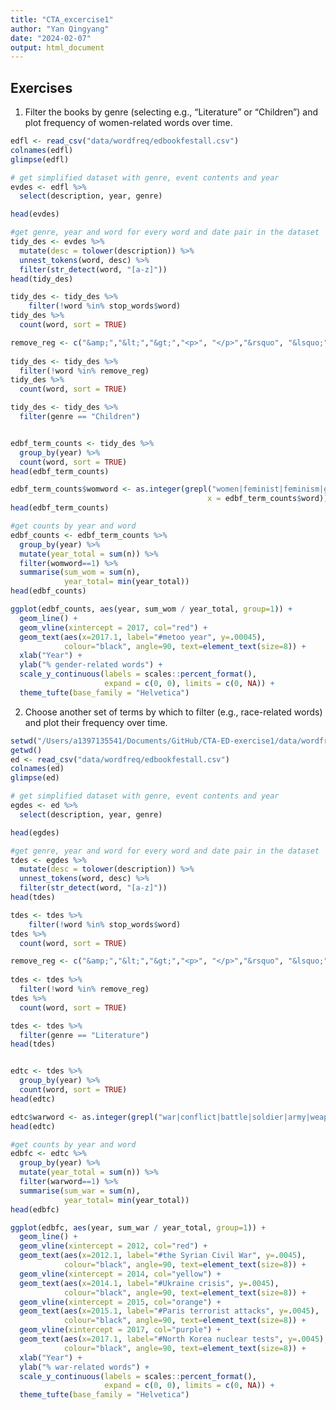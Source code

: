 ```yaml
---
title: "CTA_excercise1"
author: "Yan Qingyang"
date: "2024-02-07"
output: html_document
---
```

## Exercises

1. Filter the books by genre (selecting e.g., "Literature" or "Children") and plot frequency of women-related words over time.

```r
edfl <- read_csv("data/wordfreq/edbookfestall.csv")
colnames(edfl)
glimpse(edfl)

# get simplified dataset with genre, event contents and year
evdes <- edfl %>%
  select(description, year, genre)

head(evdes)

#get genre, year and word for every word and date pair in the dataset
tidy_des <- evdes %>% 
  mutate(desc = tolower(description)) %>%
  unnest_tokens(word, desc) %>%
  filter(str_detect(word, "[a-z]"))
head(tidy_des)

tidy_des <- tidy_des %>%
    filter(!word %in% stop_words$word)
tidy_des %>%
  count(word, sort = TRUE)

remove_reg <- c("&amp;","&lt;","&gt;","<p>", "</p>","&rsquo", "&lsquo;",  "&#39;", "<strong>", "</strong>", "rsquo", "em", "ndash", "nbsp", "lsquo", "strong")
                  
tidy_des <- tidy_des %>%
  filter(!word %in% remove_reg)
tidy_des %>%
  count(word, sort = TRUE)

tidy_des <- tidy_des %>%
  filter(genre == "Children") 


edbf_term_counts <- tidy_des %>% 
  group_by(year) %>%
  count(word, sort = TRUE)
head(edbf_term_counts)

edbf_term_counts$womword <- as.integer(grepl("women|feminist|feminism|gender|harassment|sexism|sexist", 
                                            x = edbf_term_counts$word))
head(edbf_term_counts)

#get counts by year and word
edbf_counts <- edbf_term_counts %>%
  group_by(year) %>%
  mutate(year_total = sum(n)) %>%
  filter(womword==1) %>%
  summarise(sum_wom = sum(n),
            year_total= min(year_total))
head(edbf_counts)

ggplot(edbf_counts, aes(year, sum_wom / year_total, group=1)) +
  geom_line() +
  geom_vline(xintercept = 2017, col="red") +
  geom_text(aes(x=2017.1, label="#metoo year", y=.00045), 
            colour="black", angle=90, text=element_text(size=8)) +
  xlab("Year") +
  ylab("% gender-related words") +
  scale_y_continuous(labels = scales::percent_format(),
                     expand = c(0, 0), limits = c(0, NA)) +
  theme_tufte(base_family = "Helvetica")
```



2. Choose another set of terms by which to filter (e.g., race-related words) and plot their frequency over time.

```r
setwd("/Users/a1397135541/Documents/GitHub/CTA-ED-exercise1/data/wordfreq")
getwd()
ed <- read_csv("data/wordfreq/edbookfestall.csv")
colnames(ed)
glimpse(ed)

# get simplified dataset with genre, event contents and year
egdes <- ed %>%
  select(description, year, genre)

head(egdes)

#get genre, year and word for every word and date pair in the dataset
tdes <- egdes %>% 
  mutate(desc = tolower(description)) %>%
  unnest_tokens(word, desc) %>%
  filter(str_detect(word, "[a-z]"))
head(tdes)

tdes <- tdes %>%
    filter(!word %in% stop_words$word)
tdes %>%
  count(word, sort = TRUE)

remove_reg <- c("&amp;","&lt;","&gt;","<p>", "</p>","&rsquo", "&lsquo;",  "&#39;", "<strong>", "</strong>", "rsquo", "em", "ndash", "nbsp", "lsquo", "strong")
                  
tdes <- tdes %>%
  filter(!word %in% remove_reg)
tdes %>%
  count(word, sort = TRUE)

tdes <- tdes %>%
  filter(genre == "Literature") 
head(tdes)


edtc <- tdes %>% 
  group_by(year) %>%
  count(word, sort = TRUE)
head(edtc)

edtc$warword <- as.integer(grepl("war|conflict|battle|soldier|army|weapon|violence|attack|defense|casualty|bomb|combat|peace|refugee|strategy", x = edtc$word))
head(edtc)

#get counts by year and word
edbfc <- edtc %>%
  group_by(year) %>%
  mutate(year_total = sum(n)) %>%
  filter(warword==1) %>%
  summarise(sum_war = sum(n),
            year_total= min(year_total))
head(edbfc)

ggplot(edbfc, aes(year, sum_war / year_total, group=1)) +
  geom_line() +
  geom_vline(xintercept = 2012, col="red") +
  geom_text(aes(x=2012.1, label="#the Syrian Civil War", y=.0045), 
            colour="black", angle=90, text=element_text(size=8)) +
  geom_vline(xintercept = 2014, col="yellow") +
  geom_text(aes(x=2014.1, label="#Ukraine crisis", y=.0045), 
            colour="black", angle=90, text=element_text(size=8)) +
  geom_vline(xintercept = 2015, col="orange") +
  geom_text(aes(x=2015.1, label="#Paris terrorist attacks", y=.0045), 
            colour="black", angle=90, text=element_text(size=8)) +
  geom_vline(xintercept = 2017, col="purple") +
  geom_text(aes(x=2017.1, label="#North Korea nuclear tests", y=.0045), 
            colour="black", angle=90, text=element_text(size=8)) +
  xlab("Year") +
  ylab("% war-related words") +
  scale_y_continuous(labels = scales::percent_format(),
                     expand = c(0, 0), limits = c(0, NA)) +
  theme_tufte(base_family = "Helvetica")
```